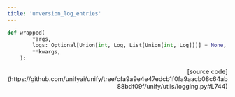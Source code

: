 ```yaml
---
title: 'unversion_log_entries'
---
```


```python
def wrapped(
        *args,
        logs: Optional[Union[int, Log, List[Union[int, Log]]]] = None,
        **kwargs,
    ):
```

<p align="right">[source code](https://github.com/unifyai/unify/tree/cfa9a9e4e47edcb1f0fa9aacb08c64ab88bdf09f/unify/utils/logging.py#L744)</p>

